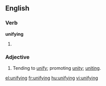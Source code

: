 ==English==
===Verb===
'''unifying'''
# {{present participle of|[[unify]]}}

===Adjective===
{{en-adj}}
# Tending to [[unify]]; promoting [[unity]]; [[uniting]].

[[el:unifying]]
[[fr:unifying]]
[[hu:unifying]]
[[vi:unifying]]
